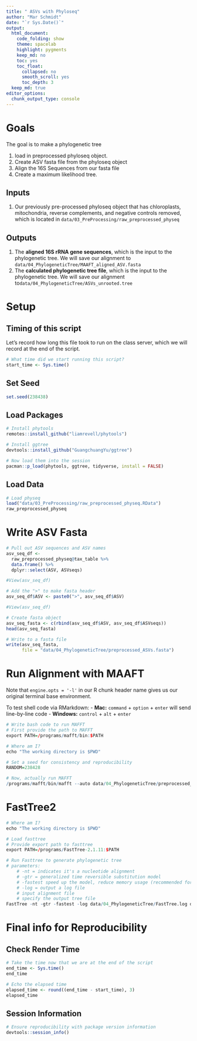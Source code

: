 ```yaml
---
title: " ASVs with Phyloseq"
author: "Mar Schmidt"
date: "`r Sys.Date()`"
output:
  html_document: 
    code_folding: show
    theme: spacelab
    highlight: pygments
    keep_md: no
    toc: yes
    toc_float:
      collapsed: no
      smooth_scroll: yes
      toc_depth: 3
  keep_md: true  
editor_options: 
  chunk_output_type: console
---
```



# Goals 

The goal is to make a phylogenetic tree 

1. load in preprocessed phyloseq object. 
2. Create ASV fasta file from the phyloseq object
3. Align the 16S Sequences from our fasta file 
4. Create a maximum likelihood tree. 

## Inputs 
1. Our previously pre-processed phyloseq object that has chloroplasts, mitochondria, reverse complements, and negative controls removed, which is located in `data/03_PreProcessing/raw_preprocessed_physeq`

## Outputs 
1. The **aligned 16S rRNA gene sequences**, which is the input to the phylogenetic tree. We will save our alignment to `data/04_PhylogeneticTree/MAAFT_aligned_ASV.fasta`
2. The **calculated phylogenetic tree file**, which is the input to the phylogenetic tree. We will save our alignment to`data/04_PhylogeneticTree/ASVs_unrooted.tree`

# Setup 

## Timing of this script

Let's record how long this file took to run on the class server, which we will record at the end of the script. 

```r
# What time did we start running this script? 
start_time <- Sys.time()
```

## Set Seed 
```r
set.seed(238438)
```

## Load Packages 
```r
# Install phytools
remotes::install_github("liamrevell/phytools")

# Install ggtree
devtools::install_github("GuangchuangYu/ggtree")

# Now load them into the session 
pacman::p_load(phytools, ggtree, tidyverse, install = FALSE)
```

## Load Data 

```r
# Load physeq 
load("data/03_PreProcessing/raw_preprocessed_physeq.RData")
raw_preprocessed_physeq
```

# Write ASV Fasta 

```r
# Pull out ASV sequences and ASV names
asv_seq_df <- 
  raw_preprocessed_physeq@tax_table %>% 
  data.frame() %>% 
  dplyr::select(ASV, ASVseqs)

#View(asv_seq_df)

# Add the ">" to make fasta header
asv_seq_df$ASV <- paste0(">", asv_seq_df$ASV)

#View(asv_seq_df)

# Create fasta object
asv_seq_fasta <- c(rbind(asv_seq_df$ASV, asv_seq_df$ASVseqs))
head(asv_seq_fasta)

# Write to a fasta file 
write(asv_seq_fasta, 
      file = "data/04_PhylogeneticTree/preprocessed_ASVs.fasta")

```


# Run Alignment with MAAFT 

Note that `engine.opts = '-l'` in our R chunk header name gives us our original terminal base environment. 


To test shell code via RMarkdown: 
- **Mac:** `command` + `option` + `enter` will send line-by-line code 
- **Windows:** `control` + `alt` + `enter`


```r
# Write bash code to run MAFFT
# First provide the path to MAFFT
export PATH=/programs/mafft/bin:$PATH

# Where am I? 
echo "The working directory is $PWD"

# Set a seed for consistency and reproducibility 
RANDOM=238428

# Now, actually run MAFFT
/programs/mafft/bin/mafft --auto data/04_PhylogeneticTree/preprocessed_ASVs.fasta > data/04_PhylogeneticTree/MAFFT_aligned_ASVs.fasta
```

# FastTree2

```r
# Where am I? 
echo "The working directory is $PWD"

# Load fasttree 
# Provide export path to fasttree 
export PATH=/programs/FastTree-2.1.11:$PATH

# Run Fasttree to generate phylogenetic tree 
# parameters: 
    # -nt = indicates it's a nucleotide alignment
    # -gtr = generalized time reversible substitution model 
    # -fastest speed up the model, reduce memory usage (recommended for datasets that have >50,000)
    # -log = output a log file 
    # input alignment file 
    # specify the output tree file 
FastTree -nt -gtr -fastest -log data/04_PhylogeneticTree/FastTree.log data/04_PhylogeneticTree/MAFFT_aligned_ASVs.fasta > data/04_PhylogeneticTree/ASVs_unrooted.tree
```


# Final info for Reproducibility 

## Check Render Time
```r
# Take the time now that we are at the end of the script
end_time <- Sys.time()
end_time 

# Echo the elapsed time
elapsed_time <- round((end_time - start_time), 3)
elapsed_time
```

## Session Information

```r
# Ensure reproducibility with package version information
devtools::session_info()
```
